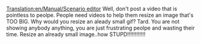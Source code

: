 [[Translation:en/Manual/Scenario editor]]
Well, don't post a video that is pointless to peolpe. People need videos to help them resize an image that's TOO BIG. Why would you resize an aleady small gif? Tard. You are not showing anybody anything, you are just frustrating peolpe and wasting their time. Resize an already small image..how STUPD!!!!!!!!!!!!